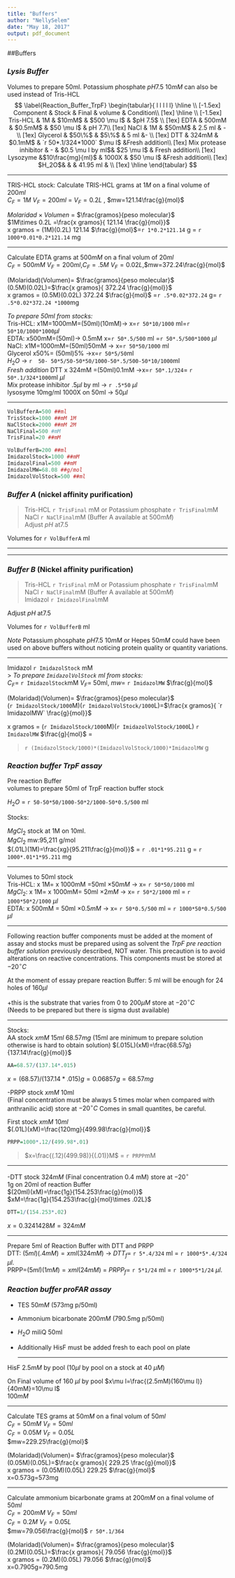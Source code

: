 ```yaml
---
title: "Buffers"
author: "NellySelem"
date: "May 18, 2017"
output: pdf_document
---
```


##Buffers
  
### _Lysis Buffer_  
Volumes to prepare 50ml. Potassium phosphate $pH 7.5$ $10mM$ can also be used instead of Tris-HCL    
$$
\label{Reaction_Buffer_TrpF}
\begin{tabular}{ l l l l l}
\hline \\ [-1.5ex]
 Component              &    Stock   & Final               & volume &    Condition\\ [1ex]
\hline \\ [-1.5ex]
 Tris-HCL               &      1M    &     $10mM$          &    $500 \mu l$ & $pH 7.5$ \\ [1ex]
 EDTA                   &     500mM  &    $0.5mM$          &    $50  \mu l$ & pH 7.7\\ [1ex]
 NaCl                   &      1M    &    $50mM$           &    2.5 ml & -       \\ [1ex]
 Glycerol               & $50\%$ &     $5\%$    &             5 ml  &-       \\ [1ex]
 DTT                    &   324mM    &   $0.1mM$    &       `r 50*.1/324*1000` $\mu l$     &Fresh addition\\ [1ex]
 Mix protease inhibitor &        -   &   $0.5 \mu l by ml$&   $25 \mu l$  &   Fresh addition\\ [1ex]
Lysozyme                &$10\frac{mg}{ml}$ &        1000X  &  $50 \mu l$  &Fresh addition\\ [1ex]
$H_2O$&                               &                    &  41.95 ml          & \\ [1ex]
\hline
\end{tabular}
$$


*** 
  TRIS-HCL stock: Calculate TRIS-HCL grams at $1M$ on a final volume of $200 ml$  
$C_F=1M$ $V_F= 200ml$ = $V_F=0.2 L$ , $mw=121.14\frac{g}{mol}$  
  
$Molaridad\times Volumen$ = $\frac{gramos}{peso molecular}$  
 $1M\times 0.2L =\frac{x gramos}{ 121.14 \frac{g}{mol}}$  
x gramos = (1M)(0.2L) 121.14 $\frac{g}{mol}$=`r 1*0.2*121.14` g = `r 1000*0.01*0.2*121.14` mg   

**** 
  Calculate EDTA grams at $500mM$ on a final volum of $20 ml$  
$C_F=500mM$ $V_F= 200ml$,$C_F=.5M$  $V_F=0.02 L$,$mw=372.24\frac{g}{mol}$  
  
(Molaridad)(Volumen)= $\frac{gramos}{peso molecular}$  
(0.5M)(0.02L)=$\frac{x gramos}{ 372.24 \frac{g}{mol}}$  
x gramos = (0.5M)(0.02L) 372.24 $\frac{g}{mol}$ =`r .5*0.02*372.24` g= `r .5*0.02*372.24 *1000`mg   

 
  _To prepare 50ml from stocks:_  
Tris-HCL:  x1M=1000mM=(50ml)(10mM)-> x=`r 50*10/1000` ml=`r 50*10/1000*1000`$\mu l$    
EDTA:       x500mM=(50ml)-> 0.5mM x=`r 50*.5/500` ml  =`r 50*.5/500*1000` $\mu l$    
NaCl: x1M=1000mM=(50ml)50mM ->  x=`r 50*50/1000` ml  
Glycerol x50%= (50ml)5% ->x=`r 50*5/50`ml  
$H_2O$ -> `r  50- 50*5/50-50*50/1000-50*.5/500-50*10/1000`ml  
  _Fresh addition_
DTT x 324mM =(50ml)0.1mM ->x=`r 50*.1/324`= `r 50*.1/324*1000`ml  $\mu l$  
Mix protease inhibitor $.5\mu l$ by ml -> `r .5*50` $\mu l$  
lysosyme 10mg/ml 1000X on 50ml -> $50 \mu l$  

***
```r
VolBufferA=500 ##ml
TrisStock=1000 ##mM 1M
NaClStock=2000 ##mM 2M
NaClFinal=500 #mM 
TrisFinal=20 ##mM

VolBufferB=200 ##ml
ImidazolStock=1000 ##mM
ImidazolFinal=500 ##mM
ImidazolMW=68.08 ##g/mol
ImidazolVolStock=500 ##ml

```

### _Buffer A_  (nickel affinity purification)  
> Tris-HCL `r TrisFinal` mM or Potassium phosphate `r TrisFinal`mM     
> NaCl `r NaClFinal`mM (Buffer A available at $500mM$)      
Adjust $pH$ at$7.5$      
  

Volumes for `r VolBufferA` ml  

\label{Reaction_Buffer_A}
\begin{tabular}{ l l l l l}
\hline \\ [-1.5ex]
Reactive  & Stock Concentration & Final Concentration   & Volume & Condition\\ [1ex]
\hline \\ [-1.5ex]
\hline
Tris-HCL &  `r TrisStock/1000`M     & `r TrisFinal` mM  & `r TrisFinal*VolBufferA/TrisStock` ml &$pH 7.5$ \\  [1ex]
$NaCl$ &    `r NaClStock/1000`M   & `r NaClFinal`mM    & `r NaClFinal*VolBufferA/NaClStock` ml & \\  [1ex]
\hline
\end{tabular}

***

***

### _Buffer B_ (Nickel affinity purification)  
> Tris-HCL `r TrisFinal` mM or Potassium phosphate `r TrisFinal`mM     
> NaCl `r NaClFinal`mM (Buffer A available at $500mM$)      
> Imidazol `r ImidazolFinal`mM      

Adjust $pH$ at$7.5$      

Volumes for `r VolBufferB` ml  

\label{Reaction_Buffer_B}
\begin{tabular}{ l l l l l}
\hline \\ [-1.5ex]
Reactive  & Stock Concentration & Final Concentration   & Volume & Condition\\ [1ex]
\hline \\ [-1.5ex]
\hline
Tris-HCL &  `r TrisStock/1000`M     & `r TrisFinal` mM  & `r TrisFinal*VolBufferB/TrisStock` ml &$pH 7.5$ \\  [1ex]
NaCl &    `r NaClStock/1000`M   & `r NaClFinal`mM    & `r NaClFinal*VolBufferB/NaClStock` ml & \\  [1ex]
Imidazol &    `r ImidazolStock/1000`M   & `r ImidazolFinal`mM    & `r ImidazolFinal*VolBufferB/ImidazolStock` ml & \\  [1ex]
\hline
\end{tabular}
  
*Note* Potassium phosphate $pH 7.5$ $10mM$ or Hepes $50mM$ could have been used on above buffers without noticing protein quality or quantity variations.  

 ***

Imidazol `r ImidazolStock` mM      
> _To prepare `ImidazolVolStock` ml from stocks:_  
$C_F=$ `r ImidazolStock`mM $V_F=$ 50ml,  $mw=$ `r ImidazolMW` $\frac{g}{mol}$  
  
(Molaridad)(Volumen)= $\frac{gramos}{peso molecular}$  
(`r ImidazolStock/1000`M)(`r ImidazolVolStock/1000`L)=$\frac{x gramos}{ `r ImidazolMW` \frac{g}{mol}}$  

x gramos = (`r ImidazolStock/1000`M)(`r ImidazolVolStock/1000`L) `r ImidazolMW` $\frac{g}{mol}$ =

> `r (ImidazolStock/1000)*(ImidazolVolStock/1000)*ImidazolMW` g

\clearpage 

### _Reaction buffer TrpF assay_  
Pre reaction Buffer   
volumes to prepare 50ml of TrpF reaction buffer stock   

\label{Reaction_Buffer_TrpF}
\begin{tabular}{ l l l l l}
\hline \\ [-1.5ex]
Reactive  & Stock Concentration & Final Concentration   & Volume & Condition\\ [1ex]
\hline \\ [-1.5ex]
\hline
Tris-HCL &  1M     & $50 mM$  & `r 50*50/1000` ml &$pH 7.5$ \\  [1ex]
$MgCl_2$ &  1M     & $2mM$    & `r 50*2/1000` ml & \\  [1ex]
EDTA     &  500mM  & $0.5 mM$ & `r 50*0.5/500` ml &\\  [1ex]
\hline
\end{tabular}
$H_2O$ = `r 50-50*50/1000-50*2/1000-50*0.5/500`  ml  

  
Stocks:  
  
$MgCl_2$ stock at 1M on 10ml.    
$MgCl_2$ mw:95,211 g/mol  
$(.01L)(1M)=\frac{xg}{95.211\frac{g}{mol}}$  = `r .01*1*95.211` g = `r 1000*.01*1*95.211` mg

***  

Volumes to 50ml stock  
Tris-HCL: x 1M= x 1000mM =50ml $\times 50 mM$ -> x= `r 50*50/1000` ml  
$MgCl_2$: x 1M= x 1000mM= 50ml $\times 2mM$  -> x=  `r 50*2/1000` ml =  `r 1000*50*2/1000` $\mu l$  
EDTA:     x 500mM = 50ml $\times 0.5 mM$  -> x= `r 50*0.5/500` ml = `r 1000*50*0.5/500` $\mu l$     

***

Following reaction buffer components must be added at the moment of assay and stocks must be prepared using as solvent the _TrpF pre reaction buffer solution_ previously described, NOT water. This precaution is to avoid alterations on reactive concentrations.  This components must be stored at $-20^{\circ}C$  
  
At the moment of essay prepare reaction Buffer: 5 ml will be enough for 24 holes of $160\mu l$  

\label{Reaction_Buffer_TrpF}
\begin{tabular}{ l l l l}
\hline \\ [-1.5ex]
Reactive  & Stock Concentration & Final Concentration   & Volume on $5ml$\\ [1ex]
\hline \\ [-1.5ex]
\hline
Anthranilic acid & 33mM  & $0-200\mu M$   & see trpF assay\\  [1ex]
PRPP &   24mM    &  1mM   &    `r 1000*5*1/24` $\mu l$ \\  [1ex]
DTT     &  324mM & $0.4 mM$ & `r 1000*5*.4/324` $\mu l$\\  [1ex]

\hline
\end{tabular}
  
+this is the substrate that varies from 0 to $200\mu M$ store at $-20^{\circ}C$   
(Needs to be prepared but there is sigma dust available)  
  
***  
Stocks:  
AA stock $xmM$ $15ml$  $68.57mg$ (15ml are minimum to prepare solution otherwise is hard to obtain solution)
$(.015L)(xM)=\frac{68.57g}{137.14\frac{g}{mol}}$ 
```r
AA=68.57/(137.14*.015)
```
$x=(68.57)/(137.14*.015)g=0.06857g=68.57mg$  


-PRPP stock $xmM$ 10ml  
(Final concentration must be always 5 times molar when compared with anthranilic acid) store at $-20^{\circ}C$ Comes in small quantites, be careful.  

First stock $xmM$ $10ml$  
$(.01L)(xM)=\frac{120mg}{499.98\frac{g}{mol}}$ 
```r
PRPP=1000*.12/(499.98*.01)
```
> $x=\frac{(.12)(499.98)}{(.01)}M$ = `r PRPP`mM

***
  
-DTT stock $324mM$ (Final concentration 0.4 mM) store at $-20^{\circ}$  
1g on 20ml of reaction Buffer   
$(20ml)(xM)=\frac{1g}{154.253\frac{g}{mol}}$  
  $xM=\frac{1g}{154.253\frac{g}{mol}\times .02L}$    
 
```r
DTT=1/(154.253*.02)
``` 
  $x=0.3241428M=324mM$  

***

Prepare 5ml of Reaction Buffer with DTT and PRPP  
DTT: $(5ml)(.4mM)=xml(324mM)$ ->  $DTT_f=$ `r 5*.4/324` ml = `r 1000*5*.4/324` $\mu l$.    
PRPP=$(5ml)(1mM)=xml(24mM)$ =  $PRPP_f=$ `r 5*1/24` ml = `r 1000*5*1/24` $\mu l$.    

\clearpage 
  
### _Reaction buffer proFAR assay_    
- TES $50mM$   (573mg p/50ml)  
- Ammonium bicarbonate $200mM$  (790.5mg p/50ml)  
- $H_2O$ miliQ 50ml  
- Additionally HisF must be added fresh to each pool on plate   
 
   ***
   
HisF $2.5mM$ by pool  ($10\mu l$ by pool on a stock at 40 $\mu M$)  
  
On Final volume of 160 $\mu l$ by pool $x\mu l=\frac{(2.5mM)(160\mu l)}{40mM}=10\mu l$  
 $100mM$
 
   ***
  
Calculate TES grams at $50mM$ on a final volum of $50 ml$  
$C_F=50mM$ $V_F= 50ml$  
$C_F=0.05M$  $V_F=0.05 L$  
$mw=229.25\frac{g}{mol}$  

(Molaridad)(Volumen)= $\frac{gramos}{peso molecular}$  
(0.05M)(0.05L)=$\frac{x gramos}{ 229.25 \frac{g}{mol}}$  
x gramos = (0.05M)(0.05L) 229.25 $\frac{g}{mol}$   
x=0.573g=573mg  

   ***
  
Calculate ammonium bicarbonate grams at $200mM$ on a final volume of $50 ml$   
$C_F=200mM$ $V_F= 50ml$  
$C_F=0.2M$  $V_F=0.05 L$  
$mw=79.056\frac{g}{mol}$  `r 50*.1/364`
  
(Molaridad)(Volumen)= $\frac{gramos}{peso molecular}$  
(0.2M)(0.05L)=$\frac{x gramos}{ 79.056 \frac{g}{mol}}$  
x gramos = (0.2M)(0.05L) 79.056 $\frac{g}{mol}$   
x=0.7905g=790.5mg  

\clearpage 

  
  
